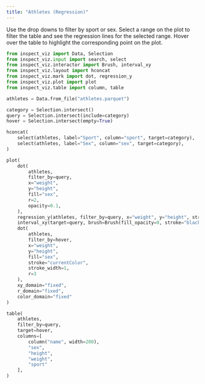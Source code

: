 ```yaml
---
title: "Athletes (Regression)"
---
```


Use the drop downs to filter by sport or sex. Select a range on the plot to filter the table and see the regression lines for the selected range. Hover over the table to highlight the corresponding point on the plot.

```python
from inspect_viz import Data, Selection
from inspect_viz.input import search, select
from inspect_viz.interactor import Brush, interval_xy
from inspect_viz.layout import hconcat
from inspect_viz.mark import dot, regression_y
from inspect_viz.plot import plot
from inspect_viz.table import column, table

athletes = Data.from_file("athletes.parquet")

category = Selection.intersect()
query = Selection.intersect(include=category)
hover = Selection.intersect(empty=True)
```

```python
hconcat(
    select(athletes, label="Sport", column="sport", target=category),
    select(athletes, label="Sex", column="sex", target=category),
)
```

```python
plot(
    dot(
        athletes,
        filter_by=query,
        x="weight",
        y="height",
        fill="sex",
        r=2,
        opacity=0.1,
    ),
    regression_y(athletes, filter_by=query, x="weight", y="height", stroke="sex"),
    interval_xy(target=query, brush=Brush(fill_opacity=0, stroke="black")),
    dot(
        athletes,
        filter_by=hover,
        x="weight",
        y="height",
        fill="sex",
        stroke="currentColor",
        stroke_width=1,
        r=3
    ),
    xy_domain="fixed",
    r_domain="fixed",
    color_domain="fixed"
)
```

```python
table(
    athletes, 
    filter_by=query, 
    target=hover, 
    columns=[
        column("name", width=200), 
        "sex", 
        "height", 
        "weight", 
        "sport"
    ],
)
```
